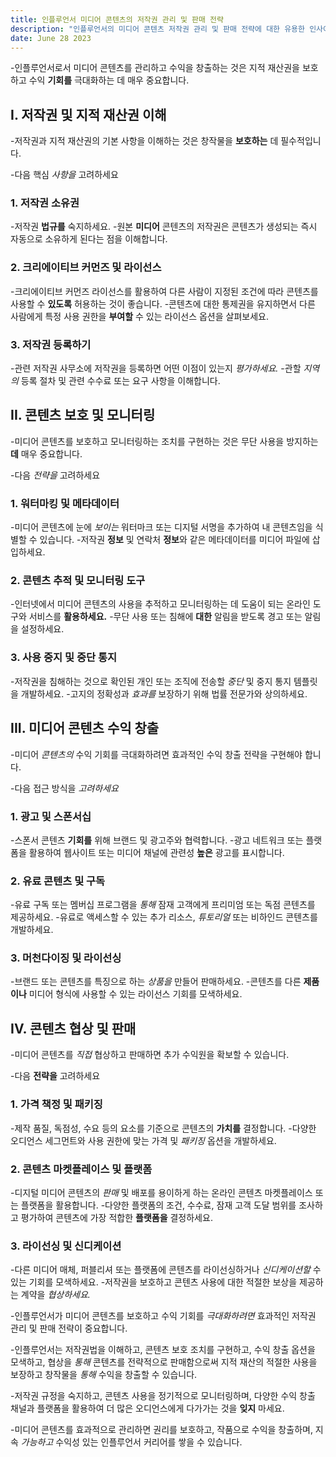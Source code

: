 ```yaml
---
title: 인플루언서 미디어 콘텐츠의 저작권 관리 및 판매 전략
description: "인플루언서의 미디어 콘텐츠 저작권 관리 및 판매 전략에 대한 유용한 인사이트와 단계별 가이드를 제공합니다."
date: June 28 2023
---
```


-인플루언서로서 미디어 콘텐츠를 관리하고 수익을 창출하는 것은 지적 재산권을 보호하고 수익 **기회를** 극대화하는 데 매우 중요합니다. 




## I. 저작권 및 지적 재산권 이해
-저작권과 지적 재산권의 기본 사항을 이해하는 것은 창작물을 **보호하는** 데 필수적입니다. 


-다음 핵심 _사항을_ 고려하세요

### 1. 저작권 소유권
-저작권 **법규를** 숙지하세요.
-원본 **미디어** 콘텐츠의 저작권은 콘텐츠가 생성되는 즉시 자동으로 소유하게 된다는 점을 이해합니다.
### 2. 크리에이티브 커먼즈 및 라이선스
-크리에이티브 커먼즈 라이선스를 활용하여 다른 사람이 지정된 조건에 따라 콘텐츠를 사용할 수 **있도록** 허용하는 것이 좋습니다.
-콘텐츠에 대한 통제권을 유지하면서 다른 사람에게 특정 사용 권한을 **부여할** 수 있는 라이선스 옵션을 살펴보세요.
### 3. 저작권 등록하기
-관련 저작권 사무소에 저작권을 등록하면 어떤 이점이 있는지 _평가하세요._
-관할 _지역의_ 등록 절차 및 관련 수수료 또는 요구 사항을 이해합니다.

## II. 콘텐츠 보호 및 모니터링
-미디어 콘텐츠를 보호하고 모니터링하는 조치를 구현하는 것은 무단 사용을 방지하는 **데** 매우 중요합니다. 


-다음 _전략을_ 고려하세요

### 1. 워터마킹 및 메타데이터
-미디어 콘텐츠에 눈에 _보이는_ 워터마크 또는 디지털 서명을 추가하여 내 콘텐츠임을 식별할 수 있습니다.
-저작권 **정보** 및 연락처 **정보**와 같은 메타데이터를 미디어 파일에 삽입하세요.
### 2. 콘텐츠 추적 및 모니터링 도구
-인터넷에서 미디어 콘텐츠의 사용을 추적하고 모니터링하는 데 도움이 되는 온라인 도구와 서비스를 **활용하세요.**
-무단 사용 또는 침해에 **대한** 알림을 받도록 경고 또는 알림을 설정하세요.
### 3. 사용 중지 및 중단 통지
-저작권을 침해하는 것으로 확인된 개인 또는 조직에 전송할 _중단_ 및 중지 통지 템플릿을 개발하세요.
-고지의 정확성과 _효과를_ 보장하기 위해 법률 전문가와 상의하세요.
## III. 미디어 콘텐츠 수익 창출
-미디어 _콘텐츠의_ 수익 기회를 극대화하려면 효과적인 수익 창출 전략을 구현해야 합니다. 


-다음 접근 방식을 _고려하세요_

### 1. 광고 및 스폰서십
-스폰서 콘텐츠 **기회를** 위해 브랜드 및 광고주와 협력합니다.
-광고 네트워크 또는 플랫폼을 활용하여 웹사이트 또는 미디어 채널에 관련성 **높은** 광고를 표시합니다.
### 2. 유료 콘텐츠 및 구독
-유료 구독 또는 멤버십 프로그램을 _통해_ 잠재 고객에게 프리미엄 또는 독점 콘텐츠를 제공하세요.
-유료로 액세스할 수 있는 추가 리소스, _튜토리얼_ 또는 비하인드 콘텐츠를 개발하세요.
### 3. 머천다이징 및 라이선싱
-브랜드 또는 콘텐츠를 특징으로 하는 _상품을_ 만들어 판매하세요.
-콘텐츠를 다른 **제품이나** 미디어 형식에 사용할 수 있는 라이선스 기회를 모색하세요.
## IV. 콘텐츠 협상 및 판매
-미디어 콘텐츠를 _직접_ 협상하고 판매하면 추가 수익원을 확보할 수 있습니다. 


-다음 **전략을** 고려하세요

### 1. 가격 책정 및 패키징
-제작 품질, 독점성, 수요 등의 요소를 기준으로 콘텐츠의 **가치를** 결정합니다.
-다양한 오디언스 세그먼트와 사용 권한에 맞는 가격 및 _패키징_ 옵션을 개발하세요.
### 2. 콘텐츠 마켓플레이스 및 플랫폼
-디지털 미디어 콘텐츠의 _판매_ 및 배포를 용이하게 하는 온라인 콘텐츠 마켓플레이스 또는 플랫폼을 활용합니다.
-다양한 플랫폼의 조건, 수수료, 잠재 고객 도달 범위를 조사하고 평가하여 콘텐츠에 가장 적합한 **플랫폼을** 결정하세요.
### 3. 라이선싱 및 신디케이션
-다른 미디어 매체, 퍼블리셔 또는 플랫폼에 콘텐츠를 라이선싱하거나 _신디케이션할_ 수 있는 기회를 모색하세요.
-저작권을 보호하고 콘텐츠 사용에 대한 적절한 보상을 제공하는 계약을 _협상하세요._

-인플루언서가 미디어 콘텐츠를 보호하고 수익 기회를 _극대화하려면_ 효과적인 저작권 관리 및 판매 전략이 중요합니다. 


-인플루언서는 저작권법을 이해하고, 콘텐츠 보호 조치를 구현하고, 수익 창출 옵션을 모색하고, 협상을 _통해_ 콘텐츠를 전략적으로 판매함으로써 지적 재산의 적절한 사용을 보장하고 창작물을 _통해_ 수익을 창출할 수 있습니다. 


-저작권 규정을 숙지하고, 콘텐츠 사용을 정기적으로 모니터링하며, 다양한 수익 창출 채널과 플랫폼을 활용하여 더 많은 오디언스에게 다가가는 것을 **잊지** 마세요. 


-미디어 콘텐츠를 효과적으로 관리하면 권리를 보호하고, 작품으로 수익을 창출하며, 지속 _가능하고_ 수익성 있는 인플루언서 커리어를 쌓을 수 있습니다.